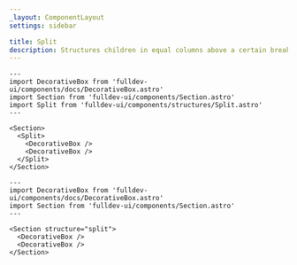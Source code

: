 ```yaml
---
_layout: ComponentLayout
settings: sidebar

title: Split
description: Structures children in equal columns above a certain breakpoint.
---
```


```astro live props={{title: 'Split'}}
---
import DecorativeBox from 'fulldev-ui/components/docs/DecorativeBox.astro'
import Section from 'fulldev-ui/components/Section.astro'
import Split from 'fulldev-ui/components/structures/Split.astro'
---

<Section>
  <Split>
    <DecorativeBox />
    <DecorativeBox />
  </Split>
</Section>
```

```astro live props={{title: 'Props'}}
---
import DecorativeBox from 'fulldev-ui/components/docs/DecorativeBox.astro'
import Section from 'fulldev-ui/components/Section.astro'
---

<Section structure="split">
  <DecorativeBox />
  <DecorativeBox />
</Section>
```
